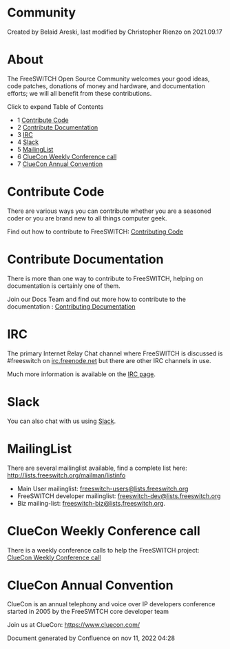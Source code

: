 
# Community 

 Created by  Belaid Areski, last modified by  Christopher Rienzo on 2021.09.17

# About

The FreeSWITCH Open Source Community welcomes your good ideas, code patches, donations of money and hardware, and documentation efforts; we will all benefit from these contributions.

Click to expand Table of Contents

* 1 [Contribute Code](#contribute-code)
* 2 [Contribute Documentation](#contribute-documentation)
* 3 [IRC](#irc)
* 4 [Slack](#slack)
* 5 [MailingList](#mailinglist)
* 6 [ClueCon Weekly Conference call](#cluecon-weekly-conference-call)
* 7 [ClueCon Annual Convention](#cluecon-annual-convention)

# Contribute Code

There are various ways you can contribute whether you are a seasoned coder or you are brand new to all things computer geek.

Find out how to contribute to FreeSWITCH: [Contributing Code](./Contributing-Code/index.mdx#about)

# Contribute Documentation

There is more than one way to contribute to FreeSWITCH, helping on documentation is certainly one of them.

Join our Docs Team and find out more how to contribute to the documentation : [Contributing Documentation](./Contributing-Documentation/index.mdx#about)

# IRC

The primary Internet Relay Chat channel where FreeSWITCH is discussed is #freeswitch on [irc.freenode.net](http://irc.freenode.net) but there are other IRC channels in use.

Much more information is available on the [IRC page](./IRC_1970341.mdx#pb).

# Slack

You can also chat with us using [Slack](https://signalwire.community/).

# MailingList

There are several mailinglist available, find a complete list here: <http://lists.freeswitch.org/mailman/listinfo>

* Main User mailinglist: [freeswitch-users@lists.freeswitch.org](mailto:freeswitch-users@lists.freeswitch.org)
* FreeSWITCH developer mailinglist: [freeswitch-dev@lists.freeswitch.org](mailto:freeswitch-dev@lists.freeswitch.org)
* Biz mailing-list: [freeswitch-biz@lists.freeswitch.org](mailto:freeswitch-biz@lists.freeswitch.org).

# ClueCon Weekly Conference call

There is a weekly conference calls to help the FreeSWITCH project: [ClueCon Weekly Conference call](./ClueCon-Weekly-Conference-call_3965594.mdx#about)

# ClueCon Annual Convention

ClueCon is an annual telephony and voice over IP developers conference started in 2005 by the FreeSWITCH core developer team

Join us at ClueCon: <https://www.cluecon.com/>

Document generated by Confluence on nov 11, 2022 04:28
